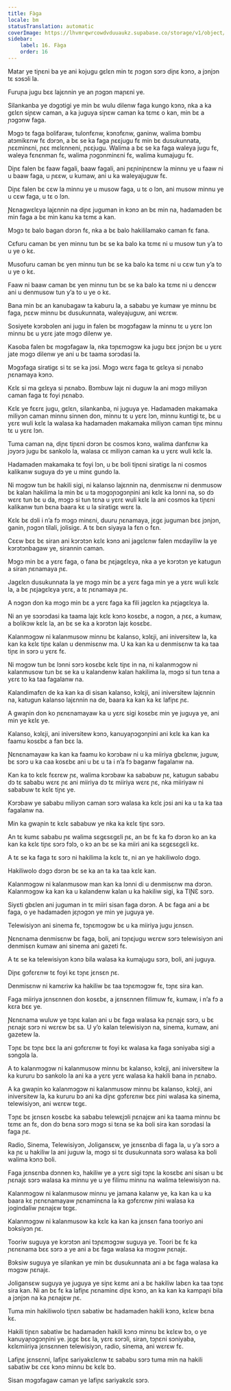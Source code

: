 ```yaml
---
title: Fàga
locale: bm
statusTranslation: automatic
coverImage: https://lhvmrqwrcowdvduuaukz.supabase.co/storage/v1/object/public/strapi-uploads/small_cover-educacion-fundamental.webp-2d51a7828a2b1309555be27f7e2a61a0.webp
sidebar:
    label: 16. Fàga
    order: 16
---
```

Matar ye tiɲɛni ba ye ani kojugu gɛlɛn min tɛ ɲɔgɔn sɔrɔ diɲɛ kɔnɔ, a jɔnjɔn tɛ sɔsɔli la.

Furuɲa jugu bɛɛ lajɛnnin ye an ɲɔgɔn maɲɛni ye.

Silankanba ye dɔgɔtigi ye min bɛ wulu dilenw faga kungo kɔnɔ, nka a ka gɛlɛn siɲɛw caman, a ka juguya siɲɛw caman ka tɛmɛ o kan, min bɛ a ɲɔgɔnw faga.

Mɔgɔ tɛ faga bolifaraw, tulonfɛnw, kɔnɔfɛnw, ganinw, walima bɔmbu atɔmikɛnw fɛ dɔrɔn, a bɛ se ka faga ɲɛɛjugu fɛ min bɛ dusukunnata, ɲɛɛminɛni, ɲɛɛ mɛlɛnneni, ɲɛɛjugu. Walima a bɛ se ka faga waleya jugu fɛ, waleya fɛnɛnman fɛ, walima ɲɔgɔnminɛni fɛ, walima kumajugu fɛ.

Diɲɛ falen bɛ faaw fagali, baaw fagali, ani ɲɛɲiniɲɛnɛw la minnu ye u faaw ni u baaw faga, u ɲɛɛw, u kumaw, ani u ka waleyajuguw fɛ.

Diɲɛ falen bɛ cɛw la minnu ye u musow faga, u tɛ o lɔn, ani musow minnu ye u cɛw faga, u tɛ o lɔn.

Ɲɛnagwɛlɛya lajɛnnin na diɲɛ juguman in kɔnɔ an bɛ min na, hadamaden bɛ min faga a bɛ min kanu ka tɛmɛ a kan.

Mɔgɔ tɛ balo bagan dɔrɔn fɛ, nka a bɛ balo hakililamako caman fɛ fana.

Cɛfuru caman bɛ yen minnu tun bɛ se ka balo ka tɛmɛ ni u musow tun y’a to u ye o kɛ.

Musofuru caman bɛ yen minnu tun bɛ se ka balo ka tɛmɛ ni u cɛw tun y’a to u ye o kɛ.

Faaw ni baaw caman bɛ yen minnu tun bɛ se ka balo ka tɛmɛ ni u dencɛw ani u denmusow tun y’a to u ye o kɛ.

Bana min bɛ an kanubagaw ta kaburu la, a sababu ye kumaw ye minnu bɛ faga, ɲɛɛw minnu bɛ dusukunnata, waleyajuguw, ani wɛrɛw.

Sosiyete kɔrɔbɔlen ani jugu in falen bɛ mɔgɔfagaw la minnu tɛ u yɛrɛ lɔn minnu bɛ u yɛrɛ jate mɔgɔ dilenw ye.

Kasoba falen bɛ mɔgɔfagaw la, nka tɔɲɛmɔgɔw ka jugu bɛɛ jɔnjɔn bɛ u yɛrɛ jate mɔgɔ dilenw ye ani u bɛ taama sɔrɔdasi la.

Mɔgɔfaga siratigɛ si tɛ se ka jɔsi. Mɔgɔ wɛrɛ faga tɛ gɛlɛya si ɲɛnabɔ ɲɛnamaya kɔnɔ.

Kɛlɛ si ma gɛlɛya si ɲɛnabɔ. Bɔmbuw lajɛ ni duguw la ani mɔgɔ miliyɔn caman faga tɛ foyi ɲɛnabɔ.

Kɛlɛ ye fɛɛrɛ jugu, gɛlɛn, silankanba, ni juguya ye. Hadamaden makamaka miliyɔn caman minnu sinnen don, minnu tɛ u yɛrɛ lɔn, minnu kuntigi tɛ, bɛ u yɛrɛ wuli kɛlɛ la walasa ka hadamaden makamaka miliyɔn caman tiɲɛ minnu tɛ u yɛrɛ lɔn.

Tuma caman na, diɲɛ tiɲɛni dɔrɔn bɛ cosmos kɔnɔ, walima danfɛnw ka jɔyɔrɔ jugu bɛ sankolo la, walasa cɛ miliyɔn caman ka u yɛrɛ wuli kɛlɛ la.

Hadamaden makamaka tɛ foyi lɔn, u bɛ boli tiɲɛni siratigɛ la ni cosmos kalikanw suguya dɔ ye u minɛ gundo la.

Ni mɔgɔw tun bɛ hakili sigi, ni kalanso lajɛnnin na, denmisɛnw ni denmusow bɛ kalan hakilima la min bɛ u ta mɔgɔɲɔgɔnɲini ani kɛlɛ ka lɔnni na, so dɔ wɛrɛ tun bɛ u da, mɔgɔ si tun tɛna u yɛrɛ wuli kɛlɛ la ani cosmos ka tiɲɛni kalikanw tun bɛna baara kɛ u la siratigɛ wɛrɛ la.

Kɛlɛ bɛ dɔli i n’a fɔ mɔgɔ minɛni, duuru ɲɛnamaya, jɛgɛ juguman bɛɛ jɔnjɔn, ganin, ɲɔgɔn tilali, jolisigɛ. A tɛ bɛn siyaya la fɛn o fɛn.

Cɛɛw bɛɛ bɛ siran ani kɔrɔtɔn kɛlɛ kɔnɔ ani jagɛlɛnw falen mɛdayiliw la ye kɔrɔtɔnbagaw ye, sirannin caman.

Mɔgɔ min bɛ a yɛrɛ faga, o fana bɛ ɲɛjagɛlɛya, nka a ye kɔrɔtɔn ye katugun a siran ɲɛnamaya ɲɛ.

Jagɛlɛn dusukunnata la ye mɔgɔ min bɛ a yɛrɛ faga min ye a yɛrɛ wuli kɛlɛ la, a bɛ ɲɛjagɛlɛya yɛrɛ, a tɛ ɲɛnamaya ɲɛ.

A nɔgɔn don ka mɔgɔ min bɛ a yɛrɛ faga ka fili jagɛlɛn ka ɲɛjagɛlɛya la.

Ni an ye sɔɔrɔdasi ka taama lajɛ kɛlɛ kɔnɔ kosɛbɛ, a nɔgɔn, a ɲɛɛ, a kumaw, a bolikɔw kɛlɛ la, an bɛ se ka a kɔrɔtɔn lajɛ kosɛbɛ.

Kalanmɔgɔw ni kalanmusow minnu bɛ kalanso, kɔlɛji, ani iniversitew la, ka kan ka kɛlɛ tiɲɛ kalan u denmisɛnw ma. U ka kan ka u denmisɛnw ta ka taa tiɲɛ in sɔrɔ u yɛrɛ fɛ.

Ni mɔgɔw tun bɛ lɔnni sɔrɔ kosɛbɛ kɛlɛ tiɲɛ in na, ni kalanmɔgɔw ni kalanmusow tun bɛ se ka u kalandenw kalan hakilima la, mɔgɔ si tun tɛna a yɛrɛ to ka taa fagalanw na.

Kalandimafɛn de ka kan ka di sisan kalanso, kɔlɛji, ani iniversitew lajɛnnin na, katugun kalanso lajɛnnin na de, baara ka kan ka kɛ lafiɲɛ ɲɛ.

A gwaɲin don ko ɲɛnɛnamayaw ka u yɛrɛ sigi kosɛbɛ min ye juguya ye, ani min ye kɛlɛ ye.

Kalanso, kɔlɛji, ani iniversitew kɔnɔ, kanuyaɲɔgɔnɲini ani kɛlɛ ka kan ka faamu kosɛbɛ a fan bɛɛ la.

Ɲɛnɛnamayaw ka kan ka faamu ko kɔrɔbaw ni u ka miiriya gbɛlɛnw, juguw, bɛ sɔrɔ u ka caa kosɛbɛ ani u bɛ u ta i n’a fɔ baganw fagalanw na.

Kan ka to kɛlɛ fɛɛrɛw ɲɛ, walima kɔrɔbaw ka sababuw ɲɛ, katugun sababu dɔ tɛ sababu wɛrɛ ɲɛ ani miiriya dɔ tɛ miiriya wɛrɛ ɲɛ, nka miiriyaw ni sababuw tɛ kɛlɛ tiɲɛ ye.

Kɔrɔbaw ye sababu miliyɔn caman sɔrɔ walasa ka kɛlɛ jɔsi ani ka u ta ka taa fagalanw na.

Min ka gwaɲin tɛ kɛlɛ sababuw ye nka ka kɛlɛ tiɲɛ sɔrɔ.

An tɛ kumɛ sababu ɲɛ walima sɛgɛsɛgɛli ɲɛ, an bɛ fɛ ka fɔ dɔrɔn ko an ka kan ka kɛlɛ tiɲɛ sɔrɔ fɔlɔ, o kɔ an bɛ se ka miiri ani ka sɛgɛsɛgɛli kɛ.

A tɛ se ka faga tɛ sɔrɔ ni hakilima la kɛlɛ tɛ, ni an ye hakiliwolo dɔgɔ.

Hakiliwolo dɔgɔ dɔrɔn bɛ se ka an ta ka taa kɛlɛ kan.

Kalanmɔgɔw ni kalanmusow man kan ka lɔnni di u denmisɛnw ma dɔrɔn. Kalanmɔgɔw ka kan ka u kalandenw kalan u ka hakiliw sigi, ka TIƝƐ sɔrɔ.

Siyɛti gbɛlen ani juguman in tɛ miiri sisan faga dɔrɔn. A bɛ faga ani a bɛ faga, o ye hadamaden jɛɲɔgɔn ye min ye juguya ye.

Telewisiyɔn ani sinema fɛ, tɔɲɛmɔgɔw bɛ u ka miiriya jugu jɛnsɛn.

Ɲɛnɛnama denmisɛnw bɛ faga, boli, ani tɔɲɛjugu wɛrɛw sɔrɔ telewisiyɔn ani denmisɛn kumaw ani sinema ani gazeti fɛ.

A tɛ se ka telewisiyɔn kɔnɔ bila walasa ka kumajugu sɔrɔ, boli, ani juguya.

Diɲɛ gɔfɛrɛnw tɛ foyi kɛ tɔɲɛ jɛnsɛn ɲɛ.

Denmisɛnw ni kamɛriw ka hakiliw bɛ taa tɔɲɛmɔgɔw fɛ, tɔɲɛ sira kan.

Faga miiriya jɛnsɛnnen don kosɛbɛ, a jɛnsɛnnen filimuw fɛ, kumaw, i n’a fɔ a kɛra bɛɛ ye.

Ɲɛnɛnama wuluw ye tɔɲɛ kalan ani u bɛ faga walasa ka ɲɛnajɛ sɔrɔ, u bɛ ɲɛnajɛ sɔrɔ ni wɛrɛw bɛ sa. U y’o kalan telewisiyɔn na, sinema, kumaw, ani gazetew la.

Tɔɲɛ bɛ tɔɲɛ bɛɛ la ani gɔfɛrɛnw tɛ foyi kɛ walasa ka faga sɔniyaba sigi a sɔngɔla la.

A to kalanmɔgɔw ni kalanmusow minnu bɛ kalanso, kɔlɛji, ani iniversitew la ka kururu bɔ sankolo la ani ka a yɛrɛ yɛrɛ walasa ka hakili bana in ɲɛnabɔ.

A ka gwaɲin ko kalanmɔgɔw ni kalanmusow minnu bɛ kalanso, kɔlɛji, ani iniversitew la, ka kururu bɔ ani ka diɲɛ gɔfɛrɛnw bɛɛ ɲini walasa ka sinema, telewisiyɔn, ani wɛrɛw tɛgɛ.

Tɔɲɛ bɛ jɛnsɛn kosɛbɛ ka sababu telewɛjɔli ɲɛnajɛw ani ka taama minnu bɛ tɛmɛ an fɛ, don dɔ bɛna sɔrɔ mɔgɔ si tɛna se ka boli sira kan sɔrɔdasi la faga ɲɛ.

Radio, Sinema, Telewisiyɔn, Joligansɛw, ye jɛnsɛnba di faga la, u y’a sɔrɔ a ka ɲɛ u hakiliw la ani juguw la, mɔgɔ si tɛ dusukunnata sɔrɔ walasa ka boli walima kɔnɔ boli.

Faga jɛnsɛnba dɔnnen kɔ, hakiliw ye a yɛrɛ sigi tɔɲɛ la kosɛbɛ ani sisan u bɛ ɲɛnajɛ sɔrɔ walasa ka minnu ye u ye filimu minnu na walima telewisiyɔn na.

Kalanmɔgɔw ni kalanmusow minnu ye jamana kalanw ye, ka kan ka u ka baara kɛ ɲɛnɛnamayaw ɲɛnaminɛna la ka gɔfɛrɛnw ɲini walasa ka jogindaliw ɲɛnajɛw tɛgɛ.

Kalanmɔgɔw ni kalanmusow ka kɛlɛ ka kan ka jɛnsɛn fana tooriyo ani bɔksiyɔn ɲɛ.

Tooriw suguya ye kɔrɔtɔn ani tɔɲɛmɔgɔw suguya ye. Toori bɛ fɛ ka ɲɛnɛnama bɛɛ sɔrɔ a ye ani a bɛ faga walasa ka mɔgɔw ɲɛnajɛ.

Bɔksiw suguya ye silankan ye min bɛ dusukunnata ani a bɛ faga walasa ka mɔgɔw ɲɛnajɛ.

Joligansɛw suguya ye juguya ye siɲɛ kɛmɛ ani a bɛ hakiliw labɛn ka taa tɔɲɛ sira kan. Ni an bɛ fɛ ka lafiɲɛ ɲɛnaminɛ diɲɛ kɔnɔ, an ka kan ka kampaɲi bila a jɔnjɔn na ka ɲɛnajɛw ɲɛ.

Tuma min hakiliwolo tiɲɛn sabatiw bɛ hadamaden hakili kɔnɔ, kɛlɛw bɛna kɛ.

Hakili tiɲɛn sabatiw bɛ hadamaden hakili kɔnɔ minnu bɛ kɛlɛw bɔ, o ye kanuyaɲɔgɔnɲini ye. jɛgɛ bɛɛ la, yɛrɛ sɔrɔli, siran, tɔɲɛni sɔniyaba, kɛlɛmiiriya jɛnsɛnnen telewisiyɔn, radio, sinema, ani wɛrɛw fɛ.

Lafiɲɛ jɛnsɛnni, lafiɲɛ sariyakɛlɛnw tɛ sababu sɔrɔ tuma min na hakili sabatiw bɛ cɛɛ kɔnɔ minnu bɛ kɛlɛ bɔ.

Sisan mɔgɔfagaw caman ye lafiɲɛ sariyakɛlɛ sɔrɔ.

